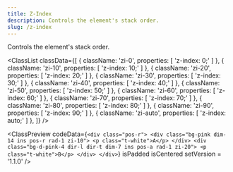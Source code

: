 ```yaml
---
title: Z-Index
description: Controls the element's stack order.
slug: /z-index
---
```



Controls the element's stack order.

<ClassList
  classData={[
    {
      className: 'zi-0',
      properties: [
        'z-index: 0;'
      ]
    },
    {
      className: 'zi-10',
      properties: [
        'z-index: 10;'
      ]
    },
    {
      className: 'zi-20',
      properties: [
        'z-index: 20;'
      ]
    },
    {
      className: 'zi-30',
      properties: [
        'z-index: 30;'
      ]
    },
    {
      className: 'zi-40',
      properties: [
        'z-index: 40;'
      ]
    },
    {
      className: 'zi-50',
      properties: [
        'z-index: 50;'
      ]
    },
    {
      className: 'zi-60',
      properties: [
        'z-index: 60;'
      ]
    },
    {
      className: 'zi-70',
      properties: [
        'z-index: 70;'
      ]
    },
    {
      className: 'zi-80',
      properties: [
        'z-index: 80;'
      ]
    },
    {
      className: 'zi-90',
      properties: [
        'z-index: 90;'
      ]
    },
    {
      className: 'zi-auto',
      properties: [
        'z-index: auto;'
      ]
    },
  ]}
/>

<ClassPreview
  codeData={`<div class="pos-r">
      <div class="bg-pink dim-14 ins pos-r rad-1 zi-10">
        <p class="t-white">A</p>
      </div>
      <div class="bg-d-pink-4 dir-l dir-t dim-7 ins pos-a rad-1 zi-20">
        <p class="t-white">B</p>
      </div>
    </div>`}
  isPadded
  isCentered
  setVersion = '1.1.0'
/>